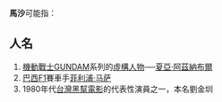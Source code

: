 '''馬沙'''可能指：

==人名==
#[[機動戰士GUNDAM|機動戰士GUNDAM]]系列的[[虛構人物|虛構人物]]──[[夏亞·阿茲納布爾|夏亞·阿茲納布爾]]
#[[巴西|巴西]][[F1|F1]]賽車手[[菲利浦·马萨|菲利浦·马萨]]
#1980年代[[台灣|台灣]][[黑幫電影|黑幫電影]]的代表性演員之一，本名劉金圳



{{disambig|Cat=二字譯名消歧義}}